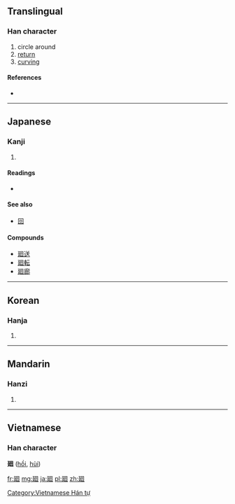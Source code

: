 {{also|回}}
==Translingual==

===Han character===
{{Han char|rn=54|rad=廴|as=06|sn=9|four=|canj=弓大田口 (NKWR)}}

# circle around
# [[return]]
# [[curving]]

====References====
* {{Han ref|kx=0353.050|dkj=09575|dj=0668.010|hdz=10404.090|uh=5EFB|ud=24315}}

----

==Japanese==

===Kanji===
{{ja-kanji|grade=|rs=廴06}}

# {{defn|Japanese|sort=廴06}}

====Readings====
* {{ja-readings|on=[[かい]] (kai), [[え]] (e)|kun=[[めぐる]] (meguru), [[まわる]] (mawaru), [[めぐり]] (meguri)}}

====See also====
* [[回]]

====Compounds====
* [[廻送]]
* [[廻転]]
* [[廻廊]]

----

==Korean==

===Hanja===
{{ko-hanja|hangeul=회|rv=hoe|mr=hoe}}

# {{defn|Korean|sort=廴06}}

----

==Mandarin==

===Hanzi===
{{cmn-hanzi|pin=[[huí]] ([[hui2]])|wg=hui<sup>2</sup>}}
#{{defn|Mandarin|sort=廴06}}

----

==Vietnamese==
===Han character===
'''廻''' ([[hồi]], [[hùi]])

[[Category:Vietnamese Hán tự]]

[[fr:廻]]
[[mg:廻]]
[[ja:廻]]
[[pl:廻]]
[[zh:廻]]